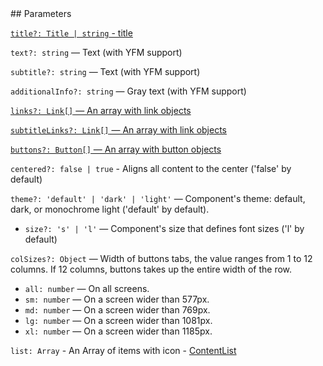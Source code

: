 

<Meta of={ContentStories} />
<StoryTemplate>
## Parameters

[`title?: Title | string` - title](?path=/docs/documentation-types--docs#title-block-title)

`text?: string` — Text (with YFM support)

`subtitle?: string` — Text (with YFM support)

`additionalInfo?: string` — Gray text (with YFM support)

[`links?: Link[]` — An array with link objects](?path=/docs/documentation-types--docs#link)

[`subtitleLinks?: Link[]` — An array with link objects](?path=/docs/documentation-types--docs#link)

[`buttons?: Button[]` — An array with button objects](?path=/docs/documentation-types--docs#button)

`centered?: false | true` - Aligns all content to the center ('false' by default)

`theme?: 'default' | 'dark' | 'light'` — Component's theme: default, dark, or monochrome light ('default' by default).

- `size?: 's' | 'l'` — Component's size that defines font sizes ('l' by default)

`сolSizes?: Object` — Width of buttons tabs, the value ranges from 1 to 12 columns. If 12 columns, buttons takes up the entire width of the row.

- `all: number` — On all screens.
- `sm: number` — On a screen wider than 577px.
- `md: number` — On a screen wider than 769px.
- `lg: number` — On a screen wider than 1081px.
- `xl: number` — On a screen wider than 1185px.

`list: Array` - An Array of items with icon - [ContentList](?path=/story/components-contentlist--docs&viewMode=docs)
</StoryTemplate>
